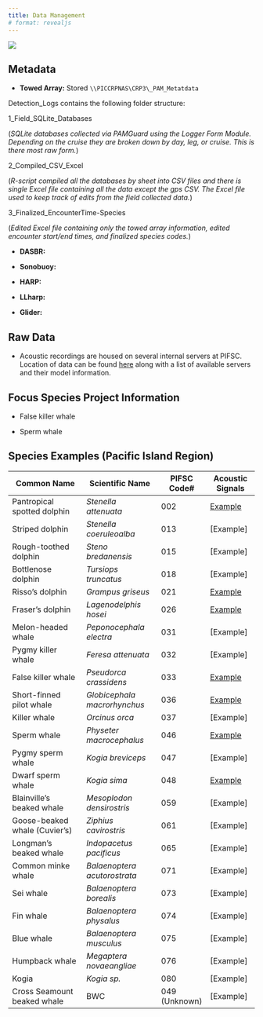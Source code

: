 ```yaml
---
title: Data Management
# format: revealjs
---
```


![](images/Wave_wWhales_v4.png)

## Metadata

-   **Towed Array:** Stored `\\PICCRPNAS\CRP3\_PAM_Metatdata`

Detection_Logs contains the following folder structure:

1_Field_SQLite_Databases

(*SQLite databases collected via PAMGuard using the Logger Form Module. Depending on the cruise they are broken down by day, leg, or cruise. This is there most raw form.*)

2_Compiled_CSV_Excel

(*R-script compiled all the databases by sheet into CSV files and there is single Excel file containing all the data except the gps CSV. The Excel file used to keep track of edits from the field collected data.*)

3_Finalized_EncounterTime-Species

(*Edited Excel file containing only the towed array information, edited encounter start/end times, and finalized species codes.*)

-   **DASBR:**

-   **Sonobuoy:**

-   **HARP:**

-   **LLharp:**

-   **Glider:**

## Raw Data

-   Acoustic recordings are housed on several internal servers at PIFSC. Location of data can be found [here](https://docs.google.com/spreadsheets/d/12dkFpM7FA4qUG-K3MNQCJFebb_e-9eTtFJ_p4G_hbAs/edit?usp=sharing) along with a list of available servers and their model information.

## Focus Species Project Information

-   False killer whale

-   Sperm whale

## Species Examples (Pacific Island Region)

| Common Name                   | Scientific Name              | PIFSC Code#   | Acoustic Signals  |
|-------------------------------|------------------------------|---------------|-------------------|
| Pantropical spotted dolphin   | *Stenella attenuata*         | 002           | [Example](002.qmd)|
| Striped dolphin               | *Stenella coeruleoalba*      | 013           | [Example]       |
| Rough-toothed dolphin         | *Steno bredanensis*          | 015           | [Example]       |
| Bottlenose dolphin            | *Tursiops truncatus*         | 018           | [Example]       |
| Risso's dolphin               | *Grampus griseus*            | 021           | [Example](021.qmd)|
| Fraser's dolphin              | *Lagenodelphis hosei*        | 026           | [Example](026.qmd)|
| Melon-headed whale            | *Peponocephala electra*      | 031           | [Example]       |
| Pygmy killer whale            | *Feresa attenuata*           | 032           | [Example]       |
| False killer whale            | *Pseudorca crassidens*       | 033           | [Example](033.qmd)|
| Short-finned pilot whale      | *Globicephala macrorhynchus* | 036           | [Example](036.qmd)|
| Killer whale                  | *Orcinus orca*               | 037           | [Example]       |
| Sperm whale                   | *Physeter macrocephalus*     | 046           | [Example](046.qmd)|
| Pygmy sperm whale             | *Kogia breviceps*            | 047           | [Example]       |
| Dwarf sperm whale             | *Kogia sima*                 | 048           | [Example](048.qmd)|
| Blainville's beaked whale     | *Mesoplodon densirostris*    | 059           | [Example]       |
| Goose-beaked whale (Cuvier's) | *Ziphius cavirostris*        | 061           | [Example]       |
| Longman's beaked whale        | *Indopacetus pacificus*      | 065           | [Example]       |
| Common minke whale            | *Balaenoptera acutorostrata* | 071           | [Example]       |
| Sei whale                     | *Balaenoptera borealis*      | 073           | [Example]       |
| Fin whale                     | *Balaenoptera physalus*      | 074           | [Example]       |
| Blue whale                    | *Balaenoptera musculus*      | 075           | [Example]       |
| Humpback whale                | *Megaptera novaeangliae*     | 076           | [Example]       |
| Kogia                         | *Kogia sp.*                  | 080           | [Example]       |
| Cross Seamount beaked whale   | BWC                          | 049 (Unknown) | [Example]       |
